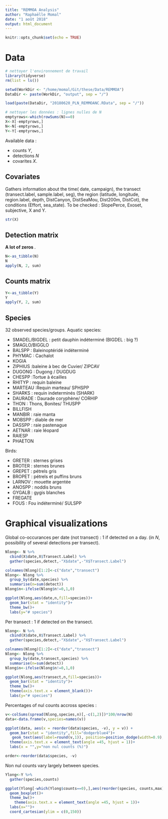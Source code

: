 ```yaml
---
title: "REMMOA Analysis"
author: "Raphaëlle Momal"
date: "1 août 2018"
output: html_document
---
```


```r
knitr::opts_chunk$set(echo = TRUE)
```

# Data

```r
# nettoyer l'environnement de travail
library(tidyverse)
rm(list = ls())

setwd(WorkDir <- "/home/momal/Git/these/Data/REMMOA")
DataDir <- paste(WorkDir, "output", sep = "/")

load(paste(DataDir, "20180620_PLN_REMMOANC.RData", sep = "/"))

# nettoyer les données : lignes nulles de N
emptyrows<-which(rowSums(N)==0)
X<-X[-emptyrows,]
N<-N[-emptyrows,]
Y<-Y[-emptyrows,]
```
Available data :

* counts $Y$,
* detections $N$
* covarites $X$.
  
## Covariates

Gathers information about the time( date, campaign), the transect (transect.label, sample.label, seg), the region (latitude, longitude, region.label, depth, DistCanyon, DistSeaMou, Dist200m, DistCot), the conditions (Effort, sea_state). To be checked : SlopePerce, Exoset, subjective, X and Y.
```r
str(X)
```


## Detection matrix

**A lot of zeros **.

```r
N<-as_tibble(N)
N
apply(N, 2, sum)
```

## Counts matrix

```r
Y<-as_tibble(Y)
Y
apply(Y, 2, sum)

```

## Species

32 observed species/groups. Aquatic species:

* SMADEL/BIGDEL : petit dauphin indéterminé (BIGDEL : big ?)
* SMAGLO/BIGGLO
* BALSPP : Baleinoptéridé indéterminé
* PHYMAC : Cachalot
* KOGIA
* ZIPHIUS :baleine à bec de Cuvier/ ZIPCAV
* DUGONG : Dugong / DUGDUG
* CHESPP :Tortue à écailles
* RHITYP : requin baleine
* MARTEAU :Requin marteau/ SPHSPP
* SHARKS : requin indeterminés (SHARK)
* DAURADE : Daurade coryphène/ CORHIP
* THON : Thons, Bonites/ THUSPP
* BILLFISH
* MANBIR : raie manta
* MOBSPP : diable de mer
* DASSPP : raie pastenague
* AETNAR : raie léopard
* RAIESP
* PHAETON

Birds:

* GRETER : sternes grises
* BROTER : sternes brunes
* GREPET : pétrels gris
* BROPET : pétrels et puffins bruns
* LARNOV : mouette argentée
* ANOSPP : noddis bruns
* GYGALB : gygis blanches
* FREGATE
* FOUS : Fou indéterminé/ SULSPP

# Graphical visualizations

Global co-occurances per date (not transect) : 1 if detected on a day. (in $N$, possibility of several detections per transect).
```r
Nlong<- N %>% 
  cbind(X$date,X$Transect.Label) %>% 
  gather(species,detect,-"X$date",-"X$Transect.Label")

colnames(Nlong)[1:2]<-c("date","transect")
Nlong<- Nlong %>% 
  group_by(date,species) %>% 
  summarise(n=sum(detect))
Nlong$n<-ifelse(Nlong$n!=0,1,0)

ggplot(Nlong,aes(date,n,fill=species))+
  geom_bar(stat = "identity")+
  theme_bw()+
  labs(y="# species")
```

Per transect : 1 if detected on the transect.
```r
Nlong<- N %>% 
  cbind(X$date,X$Transect.Label) %>% 
  gather(species,detect,-"X$date",-"X$Transect.Label")

colnames(Nlong)[1:2]<-c("date","transect")
Nlong<- Nlong %>% 
  group_by(date,transect,species) %>% 
  summarise(n=sum(detect))
Nlong$n<-ifelse(Nlong$n!=0,1,0)

ggplot(Nlong,aes(transect,n,fill=species))+
  geom_bar(stat = "identity")+
  theme_bw()+
  theme(axis.text.x = element_blank())+
  labs(y="# species")


```




Percentages of nul counts accross species :
```r
v<-colSums(spread(Nlong,species,n)[,-c(1,2)])*100/nrow(N)
data<-data.frame(v,species=names(v))

ggplot(data, aes(x = reorder(data$species, -v), y = v)) + 
  geom_bar(stat = "identity",fill="dodgerblue4")+
   geom_text(aes(label=round(v,1)), position=position_dodge(width=0.9), vjust=-0.25)+
  theme(axis.text.x = element_text(angle =45, hjust = 1))+
  labs(x = "",y="non nul counts (%)")

order<-reorder(data$species, -v)
```

  

Non nul counts vary largely between species.

```r
Ylong<-Y %>% 
  gather(species,counts)

ggplot(Ylong[-which(Ylong$counts==0),],aes(reorder(species, counts,max),counts))+
  geom_boxplot()+
  theme_bw()+
    theme(axis.text.x = element_text(angle =45, hjust = 1))+
  labs(x="")+
  coord_cartesian(ylim = c(0,150))
```
  